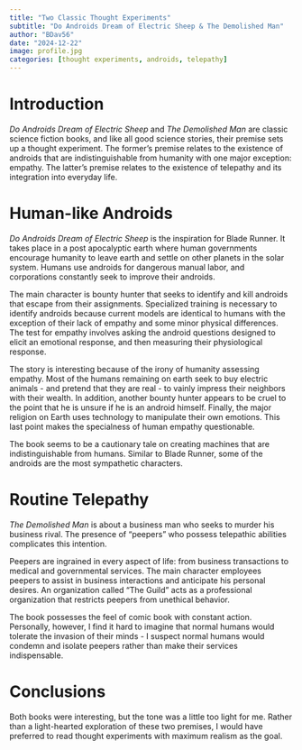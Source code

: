 ```yaml
---
title: "Two Classic Thought Experiments"
subtitle: "Do Androids Dream of Electric Sheep & The Demolished Man" 
author: "BDav56"
date: "2024-12-22"
image: profile.jpg
categories: [thought experiments, androids, telepathy]
---
```


# Introduction

*Do Androids Dream of Electric Sheep* and *The Demolished Man* are classic science fiction books, and like all good science stories, their premise sets up a thought experiment. The former's premise relates to the existence of androids that are indistinguishable from humanity with one major exception: empathy. The latter's premise relates to the existence of telepathy and its integration into everyday life.

# Human-like Androids

*Do Androids Dream of Electric Sheep* is the inspiration for Blade Runner. It takes place in a post apocalyptic earth where human governments encourage humanity to leave earth and settle on other planets in the solar system. Humans use androids for dangerous manual labor, and corporations constantly seek to improve their androids.

The main character is bounty hunter that seeks to identify and kill androids that escape from their assignments. Specialized training is necessary to identify androids because current models are identical to humans with the exception of their lack of empathy and some minor physical differences. The test for empathy involves asking the android questions designed to elicit an emotional response, and then measuring their physiological response.

The story is interesting because of the irony of humanity assessing empathy. Most of the humans remaining on earth seek to buy electric animals - and pretend that they are real - to vainly impress their neighbors with their wealth. In addition, another bounty hunter appears to be cruel to the point that he is unsure if he is an android himself. Finally, the major religion on Earth uses technology to manipulate their own emotions. This last point makes the specialness of human empathy questionable.

The book seems to be a cautionary tale on creating machines that are indistinguishable from humans. Similar to Blade Runner, some of the androids are the most sympathetic characters.

# Routine Telepathy

*The Demolished Man* is about a business man who seeks to murder his business rival. The presence of "peepers" who possess telepathic abilities complicates this intention.

Peepers are ingrained in every aspect of life: from business transactions to medical and governmental services. The main character employees peepers to assist in business interactions and anticipate his personal desires. An organization called "The Guild" acts as a professional organization that restricts peepers from unethical behavior.

The book possesses the feel of comic book with constant action. Personally, however, I find it hard to imagine that normal humans would tolerate the invasion of their minds - I suspect normal humans would condemn and isolate peepers rather than make their services indispensable.

# Conclusions

Both books were interesting, but the tone was a little too light for me. Rather than a light-hearted exploration of these two premises, I would have preferred to read thought experiments with maximum realism as the goal.
